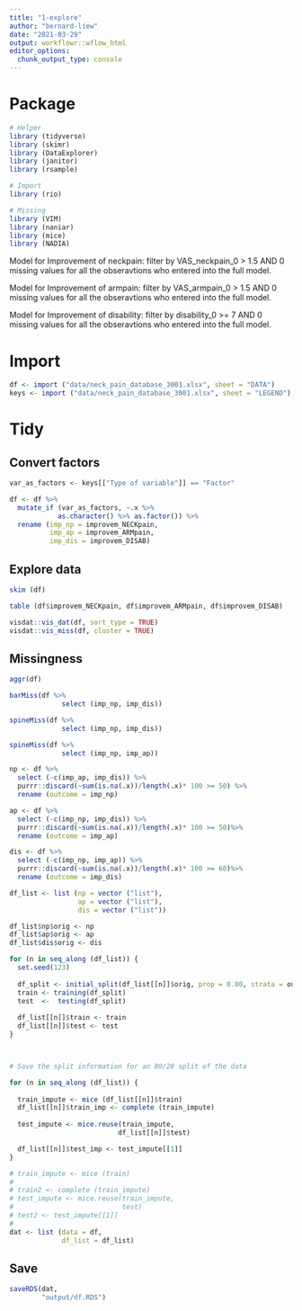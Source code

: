 ```yaml
---
title: "1-explore"
author: "bernard-liew"
date: "2021-03-29"
output: workflowr::wflow_html
editor_options:
  chunk_output_type: console
---
```


# Package

```r
# Helper
library (tidyverse)
library (skimr)
library (DataExplorer)
library (janitor)
library (rsample)

# Import
library (rio)

# Missing
library (VIM)
library (naniar)
library (mice)
library (NADIA)
```

Model for Improvement of neckpain: filter by VAS_neckpain_0 > 1.5 AND 0 missing values for all the obseravtions who entered into the full model.

Model for Improvement of armpain: filter by VAS_armpain_0 > 1.5  AND 0 missing values for all the obseravtions who entered into the full model. 

Model for Improvement of disability: filter by disability_0 >= 7  AND 0 missing values for all the obseravtions who entered into the full model. 


# Import

```r
df <- import ("data/neck_pain_database_3001.xlsx", sheet = "DATA")
keys <- import ("data/neck_pain_database_3001.xlsx", sheet = "LEGEND")
```

# Tidy

## Convert factors

```r
var_as_factors <- keys[["Type of variable"]] == "Factor"

df <- df %>%
  mutate_if (var_as_factors, ~.x %>% 
            as.character() %>% as.factor()) %>% 
  rename (imp_np = improvem_NECKpain,
          imp_ap = improvem_ARMpain,
          imp_dis = improvem_DISAB)

```


## Explore data

```r
skim (df)

table (df$improvem_NECKpain, df$improvem_ARMpain, df$improvem_DISAB)

```

```r
visdat::vis_dat(df, sort_type = TRUE)
visdat::vis_miss(df, cluster = TRUE)
```


## Missingness

```r
aggr(df)

barMiss(df %>%
             select (imp_np, imp_dis))

spineMiss(df %>%
             select (imp_np, imp_dis))

spineMiss(df %>%
             select (imp_np, imp_ap))
```

```r
np <- df %>% 
  select (-c(imp_ap, imp_dis)) %>%
  purrr::discard(~sum(is.na(.x))/length(.x)* 100 >= 50) %>%
  rename (outcome = imp_np)

ap <- df %>% 
  select (-c(imp_np, imp_dis)) %>%
  purrr::discard(~sum(is.na(.x))/length(.x)* 100 >= 50)%>%
  rename (outcome = imp_ap)

dis <- df %>% 
  select (-c(imp_np, imp_ap)) %>%
  purrr::discard(~sum(is.na(.x))/length(.x)* 100 >= 60)%>%
  rename (outcome = imp_dis)

df_list <- list (np = vector ("list"),
                 ap = vector ("list"),
                 dis = vector ("list"))

df_list$np$orig <- np
df_list$ap$orig <- ap
df_list$dis$orig <- dis
```



```r

for (n in seq_along (df_list)) {
  set.seed(123)
  
  df_split <- initial_split(df_list[[n]]$orig, prop = 0.80, strata = outcome)
  train <- training(df_split)
  test  <-  testing(df_split)
  
  df_list[[n]]$train <- train
  df_list[[n]]$test <- test
}



# Save the split information for an 80/20 split of the data


```

```r

for (n in seq_along (df_list)) {
  
  train_impute <- mice (df_list[[n]]$train)
  df_list[[n]]$train_imp <- complete (train_impute)
  
  test_impute <- mice.reuse(train_impute,
                           df_list[[n]]$test)

  df_list[[n]]$test_imp <- test_impute[[1]]
}

# train_impute <- mice (train)
# 
# train2 <- complete (train_impute)
# test_impute <- mice.reuse(train_impute,
#                           test)
# test2 <- test_impute[[1]]
# 
dat <- list (data = df,
             df_list = df_list)
```


## Save 

```r
saveRDS(dat,
        "output/df.RDS")
```

